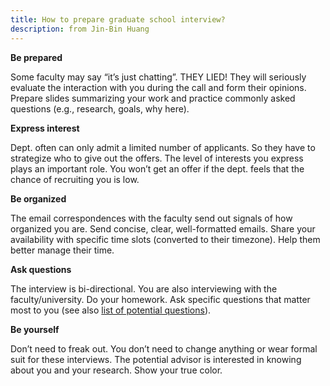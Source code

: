 ```yaml
---
title: How to prepare graduate school interview?
description: from Jin-Bin Huang
---
```


**Be prepared**

Some faculty may say "it's just chatting". THEY LIED! They will seriously evaluate the interaction with you during the call and form their opinions. Prepare slides summarizing your work and practice commonly asked questions (e.g., research, goals, why here).

**Express interest**

Dept. often can only admit a limited number of applicants. So they have to strategize who to give out the offers. The level of interests you express plays an important role. You won't get an offer if the dept. feels that the chance of recruiting you is low.

**Be organized**

The email correspondences with the faculty send out signals of how organized you are. Send concise, clear, well-formatted emails. Share your availability with specific time slots (converted to their timezone). Help them better manage their time.

**Ask questions**

The interview is bi-directional. You are also interviewing with the faculty/university. Do your homework. Ask specific questions that matter most to you (see also [list of potential questions](https://drive.google.com/file/d/1o2ZTrUQYDXKbMlcmSH8lE-MW5vOX77PR/view)).

**Be yourself**

Don't need to freak out. You don't need to change anything or wear formal suit for these interviews. The potential advisor is interested in knowing about you and your research. Show your true color.